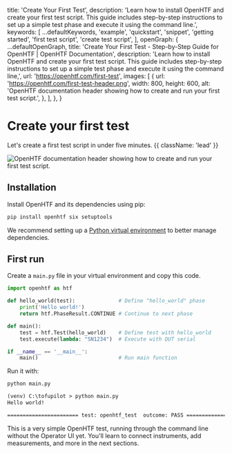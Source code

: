 
  title: 'Create Your First Test',
  description:
    'Learn how to install OpenHTF and create your first test script. This guide includes step-by-step instructions to set up a simple test phase and execute it using the command line.',
  keywords: [
    ...defaultKeywords,
    'example',
    'quickstart',
    'snippet',
    'getting started',
    'first test script',
    'create test script',
  ],
  openGraph: {
    ...defaultOpenGraph,
    title:
      'Create Your First Test - Step-by-Step Guide for OpenHTF | OpenHTF Documentation',
    description:
      'Learn how to install OpenHTF and create your first test script. This guide includes step-by-step instructions to set up a simple test phase and execute it using the command line,',
    url: 'https://openhtf.com/first-test',
    images: [
      {
        url: 'https://openhtf.com/first-test-header.png',
        width: 800,
        height: 600,
        alt: 'OpenHTF documentation header showing how to create and run your first test script.',
      },
    ],
  },
}

# Create your first test

Let's create a first test script in under five minutes. {{ className: 'lead' }}

<Image
  src="/first-test-header.png"
  alt="OpenHTF documentation header showing how to create and run your first test script."
/>

## Installation

Install OpenHTF and its dependencies using pip:

```sh
pip install openhtf six setuptools
```

We recommend setting up a [Python virtual environment](https://docs.python.org/3/tutorial/venv.html) to better manage dependencies.

## First run

Create a `main.py` file in your virtual environment and copy this code.

```python {{ title: 'main.py' }}
import openhtf as htf

def hello_world(test):              # Define "hello_world" phase
    print('Hello world!')
    return htf.PhaseResult.CONTINUE # Continue to next phase

def main():
    test = htf.Test(hello_world)    # Define test with hello_world
    test.execute(lambda: "SN1234")  # Execute with DUT serial

if __name__ == '__main__':
    main()                          # Run main function
```

Run it with:

```sh {{ title: 'Terminal' }}
python main.py
```

```txt {{ title: 'Terminal' }}
(venv) C:\tofupilot > python main.py
Hello world!

======================= test: openhtf_test  outcome: PASS ======================
```


This is a very simple OpenHTF test, running through the command line without the Operator UI yet. You'll learn to connect instruments, add measurements, and more in the next sections.
